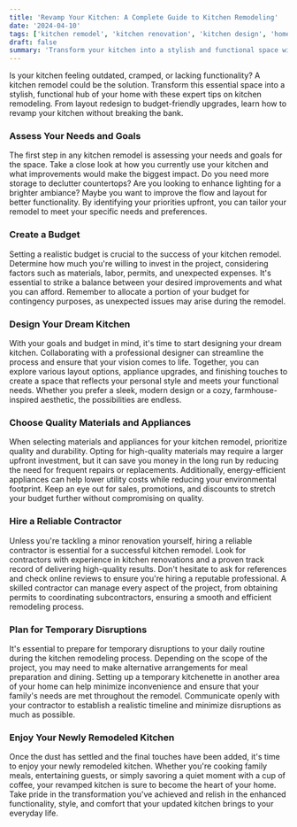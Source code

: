 ```yaml
---
title: 'Revamp Your Kitchen: A Complete Guide to Kitchen Remodeling'
date: '2024-04-10'
tags: ['kitchen remodel', 'kitchen renovation', 'kitchen design', 'home improvement', 'interior design', 'budget-friendly kitchen remodel']
draft: false
summary: 'Transform your kitchen into a stylish and functional space with expert tips on kitchen remodeling. Discover how to revamp your kitchen layout, upgrade appliances, and choose the perfect finishes to create your dream kitchen without breaking the bank.'
---
```

Is your kitchen feeling outdated, cramped, or lacking functionality? A kitchen remodel could be the solution. Transform this essential space into a stylish, functional hub of your home with these expert tips on kitchen remodeling. From layout redesign to budget-friendly upgrades, learn how to revamp your kitchen without breaking the bank.

### Assess Your Needs and Goals

The first step in any kitchen remodel is assessing your needs and goals for the space. Take a close look at how you currently use your kitchen and what improvements would make the biggest impact. Do you need more storage to declutter countertops? Are you looking to enhance lighting for a brighter ambiance? Maybe you want to improve the flow and layout for better functionality. By identifying your priorities upfront, you can tailor your remodel to meet your specific needs and preferences.

### Create a Budget

Setting a realistic budget is crucial to the success of your kitchen remodel. Determine how much you're willing to invest in the project, considering factors such as materials, labor, permits, and unexpected expenses. It's essential to strike a balance between your desired improvements and what you can afford. Remember to allocate a portion of your budget for contingency purposes, as unexpected issues may arise during the remodel.

### Design Your Dream Kitchen

With your goals and budget in mind, it's time to start designing your dream kitchen. Collaborating with a professional designer can streamline the process and ensure that your vision comes to life. Together, you can explore various layout options, appliance upgrades, and finishing touches to create a space that reflects your personal style and meets your functional needs. Whether you prefer a sleek, modern design or a cozy, farmhouse-inspired aesthetic, the possibilities are endless.

### Choose Quality Materials and Appliances

When selecting materials and appliances for your kitchen remodel, prioritize quality and durability. Opting for high-quality materials may require a larger upfront investment, but it can save you money in the long run by reducing the need for frequent repairs or replacements. Additionally, energy-efficient appliances can help lower utility costs while reducing your environmental footprint. Keep an eye out for sales, promotions, and discounts to stretch your budget further without compromising on quality.

### Hire a Reliable Contractor

Unless you're tackling a minor renovation yourself, hiring a reliable contractor is essential for a successful kitchen remodel. Look for contractors with experience in kitchen renovations and a proven track record of delivering high-quality results. Don't hesitate to ask for references and check online reviews to ensure you're hiring a reputable professional. A skilled contractor can manage every aspect of the project, from obtaining permits to coordinating subcontractors, ensuring a smooth and efficient remodeling process.

### Plan for Temporary Disruptions

It's essential to prepare for temporary disruptions to your daily routine during the kitchen remodeling process. Depending on the scope of the project, you may need to make alternative arrangements for meal preparation and dining. Setting up a temporary kitchenette in another area of your home can help minimize inconvenience and ensure that your family's needs are met throughout the remodel. Communicate openly with your contractor to establish a realistic timeline and minimize disruptions as much as possible.

### Enjoy Your Newly Remodeled Kitchen

Once the dust has settled and the final touches have been added, it's time to enjoy your newly remodeled kitchen. Whether you're cooking family meals, entertaining guests, or simply savoring a quiet moment with a cup of coffee, your revamped kitchen is sure to become the heart of your home. Take pride in the transformation you've achieved and relish in the enhanced functionality, style, and comfort that your updated kitchen brings to your everyday life.
